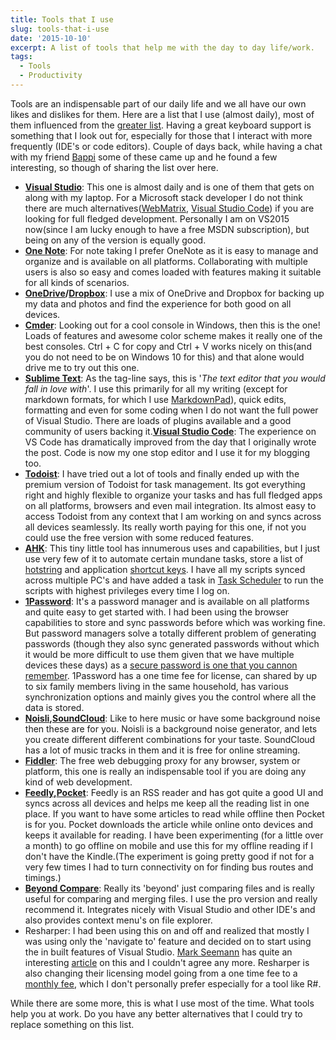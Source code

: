```yaml
---
title: Tools that I use
slug: tools-that-i-use
date: '2015-10-10'
excerpt: A list of tools that help me with the day to day life/work.
tags:
  - Tools
  - Productivity
---
```

Tools are an indispensable part of our daily life and we all have our own likes and dislikes for them. Here are a list that I use (almost daily), most of them influenced from the [greater list](http://www.hanselman.com/tools). Having a great keyboard support is something that I look out for, especially for those that I interact with more frequently (IDE's or code editors). Couple of days back, while having a chat with my friend [Bappi](https://twitter.com/zpbappi) some of these came up and he found a few interesting, so though of sharing the list over here.

-   **[Visual Studio](https://www.visualstudio.com/)**: This one is almost daily and is one of them that gets on along with my laptop. For a Microsoft stack developer I do not think there are much alternatives([WebMatrix](http://www.microsoft.com/web/webmatrix/), [Visual Studio Code](https://code.visualstudio.com/)) if you are looking for full fledged development. Personally I am on VS2015 now(since I am lucky enough to have a free MSDN subscription), but being on any of the version is equally good.
-   **[One Note](https://www.onenote.com/)**: For note taking I prefer OneNote as it is easy to manage and organize and is available on all platforms. Collaborating with multiple users is also so easy and comes loaded with features making it suitable for all kinds of scenarios.
-   **[OneDrive](https://onedrive.live.com/about/en-in/)/[Dropbox](https://db.tt/bvYw3pL6)**: I use a mix of OneDrive and Dropbox for backing up my data and photos and find the experience for both good on all devices.
-   **[Cmder](http://cmder.net/)**: Looking out for a cool console in Windows, then this is the one! Loads of features and awesome color scheme makes it really one of the best consoles. Ctrl + C for copy and Ctrl + V works nicely on this(and you do not need to be on Windows 10 for this) and that alone would drive me to try out this one.
-   **[Sublime Text](http://www.sublimetext.com/)**: As the tag-line says, this is '_The text editor that you would fall in love with_'. I use this primarily for all my writing (except for markdown formats, for which I use [MarkdownPad](http://markdownpad.com/)), quick edits, formatting and even for some coding when I do not want the full power of Visual Studio. There are loads of plugins available and a good community of users backing it.**[Visual Studio Code](https://code.visualstudio.com/)**: The experience on VS Code has dramatically improved from the day that I originally wrote the post. Code is now my one stop editor and I use it for my blogging too.
-   **[Todoist](https://todoist.com/)**: I have tried out a lot of tools and finally ended up with the premium version of Todoist for task management. Its got everything right and highly flexible to organize your tasks and has full fledged apps on all platforms, browsers and even mail integration. Its almost easy to access Todoist from any context that I am working on and syncs across all devices seamlessly. Its really worth paying for this one, if not you could use the free version with some reduced features.
-   **[AHK](http://www.autohotkey.com/)**: This tiny little tool has innumerous uses and capabilities, but I just use very few of it to automate certain mundane tasks, store a list of [hotstring](http://ahkscript.org/docs/Hotstrings.htm) and application [shortcut keys](http://ahkscript.org/docs/Hotkeys.htm). I have all my scripts synced across multiple PC's and have added a task in [Task Scheduler](http://windows.microsoft.com/en-au/windows/schedule-task#1TC=windows-7) to run the scripts with highest privileges every time I log on.
-   **[1Password](https://agilebits.com/onepassword)**: It's a password manager and is available on all platforms and quite easy to get started with. I had been using the browser capabilities to store and sync passwords before which was working fine. But password managers solve a totally different problem of generating passwords (though they also sync generated passwords without which it would be more difficult to use them given that we have multiple devices these days) as a [secure password is one that you cannon remember](http://www.troyhunt.com/2011/03/only-secure-password-is-one-you-cant.html). 1Password has a one time fee for license, can shared by up to six family members living in the same household, has various synchronization options and mainly gives you the control where all the data is stored.
-   **[Noisli](http://www.noisli.com/),[SoundCloud](https://soundcloud.com/)**: Like to here music or have some background noise then these are for you. Noisli is a background noise generator, and lets you create different different combinations for your taste. SoundCloud has a lot of music tracks in them and it is free for online streaming.
-   **[Fiddler](http://www.telerik.com/fiddler)**: The free web debugging proxy for any browser, system or platform, this one is really an indispensable tool if you are doing any kind of web development.
-   **[Feedly](https://feedly.com/),[Pocket](https://getpocket.com/a/)**: Feedly is an RSS reader and has got quite a good UI and syncs across all devices and helps me keep all the reading list in one place. If you want to have some articles to read while offline then Pocket is for you. Pocket downloads the article while online onto devices and keeps it available for reading. I have been experimenting (for a little over a month) to go offline on mobile and use this for my offline reading if I don't have the Kindle.(The experiment is going pretty good if not for a very few times I had to turn connectivity on for finding bus routes and timings.)
-   **[Beyond Compare](http://www.scootersoftware.com/)**: Really its 'beyond' just comparing files and is really useful for comparing and merging files. I use the pro version and really recommend it. Integrates nicely with Visual Studio and other IDE's and also provides context menu's on file explorer.
-   Resharper: I had been using this on and off and realized that mostly I was using only the 'navigate to' feature and decided on to start using the in built features of Visual Studio. [Mark Seemann](https://twitter.com/ploeh) has quite an interesting [article](http://blog.ploeh.dk/2013/02/04/BewareofProductivityTools/) on this and I couldn't agree any more. Resharper is also changing their licensing model going from a one time fee to a [monthly fee](https://www.jetbrains.com/toolbox/), which I don't personally prefer especially for a tool like R#.

While there are some more, this is what I use most of the time. What tools help you at work. Do you have any better alternatives that I could try to replace something on this list.
